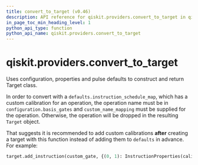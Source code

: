 ```yaml
---
title: convert_to_target (v0.46)
description: API reference for qiskit.providers.convert_to_target in qiskit v0.46
in_page_toc_min_heading_level: 1
python_api_type: function
python_api_name: qiskit.providers.convert_to_target
---
```


<span id="qiskit-providers-convert-to-target" />

# qiskit.providers.convert\_to\_target

<Function id="qiskit.providers.convert_to_target" isDedicatedPage={true} github="https://github.com/qiskit/qiskit/tree/stable/0.46/qiskit/providers/backend_compat.py" signature="qiskit.providers.convert_to_target(configuration, properties=None, defaults=None, custom_name_mapping=None, add_delay=False, filter_faulty=False)">
  Uses configuration, properties and pulse defaults to construct and return Target class.

  In order to convert with a `defaults.instruction_schedule_map`, which has a custom calibration for an operation, the operation name must be in `configuration.basis_gates` and `custom_name_mapping` must be supplied for the operation. Otherwise, the operation will be dropped in the resulting `Target` object.

  That suggests it is recommended to add custom calibrations **after** creating a target with this function instead of adding them to `defaults` in advance. For example:

  ```python
  target.add_instruction(custom_gate, {(0, 1): InstructionProperties(calibration=custom_sched)})
  ```
</Function>

